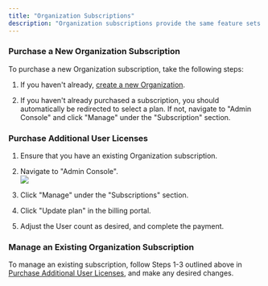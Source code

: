 ```yaml
---
title: "Organization Subscriptions"
description: "Organization subscriptions provide the same feature sets as Personal subscription with improved sharing and data-privacy capabilities."
---
```


### Purchase a New Organization Subscription

To purchase a new Organization subscription, take the following steps:

1. If you haven't already, [create a new Organization](/vectorshift/account/organizations#create-a-new-organization).

2. If you haven't already purchased a subscription, you should automatically be redirected to select a plan. If not, navigate to "Admin Console" and click "Manage" under the "Subscription" section.

### Purchase Additional User Licenses

1. Ensure that you have an existing Organization subscription.

2. Navigate to "Admin Console".  
![](/images/29.gif)

3. Click "Manage" under the "Subscriptions" section.

4. Click "Update plan" in the billing portal.

5. Adjust the User count as desired, and complete the payment.

### Manage an Existing Organization Subscription

To manage an existing subscription, follow Steps 1-3 outlined above in [Purchase Additional User Licenses](/vectorshift/account/subscriptions/organization-subscriptions#purchase-additional-user-licenses), and make any desired changes.